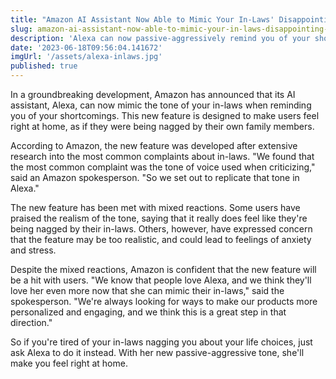 ```yaml
---
title: "Amazon AI Assistant Now Able to Mimic Your In-Laws' Disappointing Tone"
slug: amazon-ai-assistant-now-able-to-mimic-your-in-laws-disappointing-tone
description: 'Alexa can now passive-aggressively remind you of your shortcomings with the same level of disappointment as your in-laws.'
date: '2023-06-18T09:56:04.141672'
imgUrl: '/assets/alexa-inlaws.jpg'
published: true
---
```


In a groundbreaking development, Amazon has announced that its AI assistant, Alexa, can now mimic the tone of your in-laws when reminding you of your shortcomings. This new feature is designed to make users feel right at home, as if they were being nagged by their own family members.

According to Amazon, the new feature was developed after extensive research into the most common complaints about in-laws. "We found that the most common complaint was the tone of voice used when criticizing," said an Amazon spokesperson. "So we set out to replicate that tone in Alexa."

The new feature has been met with mixed reactions. Some users have praised the realism of the tone, saying that it really does feel like they're being nagged by their in-laws. Others, however, have expressed concern that the feature may be too realistic, and could lead to feelings of anxiety and stress.

Despite the mixed reactions, Amazon is confident that the new feature will be a hit with users. "We know that people love Alexa, and we think they'll love her even more now that she can mimic their in-laws," said the spokesperson. "We're always looking for ways to make our products more personalized and engaging, and we think this is a great step in that direction."

So if you're tired of your in-laws nagging you about your life choices, just ask Alexa to do it instead. With her new passive-aggressive tone, she'll make you feel right at home.